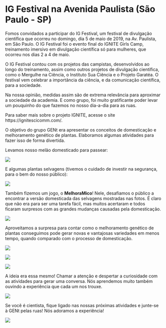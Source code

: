 # IG Festival na Avenida Paulista (São Paulo - SP)

Fomos convidados a participar do IG Festival, um festival de divulgação científica que ocorreu no domingo, dia 5 de maio de 2019, na Av. Paulista, em São Paulo. O IG Festival foi o evento final do IGNITE Girls Camp, treinamento imersivo em divulgação científica só para mulheres, que ocorreu nos dias 2 a 4 de maio.

O IG Festival contou com os projetos das campistas, desenvolvidos ao longo do treinamento, assim como outros projetos de divulgação científica, como o Mergulhe na Ciência, o Instituto Sua Ciência e o Projeto Garatéa. O festival vem celebrar a importância da ciência, e da comunicação científica, para a sociedade. 

Na nossa opinião, medidas assim são de extrema relevância para aproximar a sociedade da academia. E como grupo, foi muito gratificante poder levar um pouquinho do que fazemos no nosso dia-a-dia para as ruas.

Para saber mais sobre o projeto IGNITE, acesse o site https://ignitescicomm.com/.

\vspace{0.5cm}

O objetivo do grupo GENt era apresentar os conceitos de domesticação e melhoramento genético de plantas. Elaboramos algumas atividades para fazer isso de forma divertida.

Levamos nosso melão domesticado para passear:

![](1.jpg)

E algumas plantas selvagens (tivemos o cuidado de investir na segurança, para o bem do nosso público):

![](2.jpg)

Também fizemos um jogo, o **MelhoraMico**! Nele, desafiamos o público a encontrar a versão domesticada das selvagens mostradas nas fotos. É claro que não era para ser uma tarefa fácil, mas muitos acertaram e todos ficaram surpresos com as grandes mudanças causadas pela domesticação. 

![](6.jpg)

Aproveitamos a surpresa para contar como o melhoramento genético de plantas conseguimos pode gerar novas e vantajosas variedades em menos tempo, quando comparado com o processo de domesticação. 

![](3.jpg)

![](12.jpg)

![](10.jpg)

A ideia era essa mesmo! Chamar a atenção e despertar a curiosidade com as atividades para gerar uma conversa. Nós aprendemos muito também ouvindo a experiência que cada um nos trouxe.

![](14.jpg)

Se você é cientista, fique ligado nas nossas próximas atividades e junte-se à GENt pelas ruas! Nós adoramos a experiência!

![](15.jpg)
